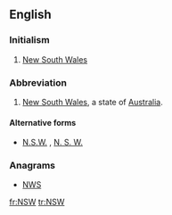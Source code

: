 {{also|nsw|NSW|N.S.W.|N. S. W.}}
==English==

===Initialism===
{{head|en|initialism}}

# {{context|Australia|lang=en}} [[New South Wales]]

===Abbreviation===
{{head|en|abbreviation}}
# [[New South Wales]], a state of [[Australia]].

====Alternative forms====
* [[N.S.W.]] , [[N. S. W.]]

===Anagrams===
* [[NWS#English|NWS]]

[[fr:NSW]]
[[tr:NSW]]